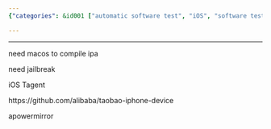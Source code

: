 ```yaml
---
{"categories": &id001 ["automatic software test", "iOS", "software testing"], "category": "iOS device control", "date": "2022-02-24 13:46:29", "description": "This article explores the process of controlling iOS devices with AirTest, which requires macOS for compiling IPA files and jailbroken devices. It also introduces iOS Tagent as a possible alternative solution and provides links to taobao-iphone-device and apowermirror as potential tools.", "tags": *id001, "title": "IOS airtest control windows"}

---
```


------

need macos to compile ipa

need jailbreak

iOS Tagent

https://github.com/alibaba/taobao-iphone-device

apowermirror

